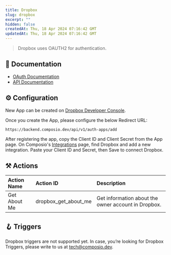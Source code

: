 ```yaml
---
title: Dropbox
slug: dropbox
excerpt: ""
hidden: false
createdAt: Thu, 18 Apr 2024 07:16:42 GMT
updatedAt: Thu, 18 Apr 2024 07:16:42 GMT
--- 
```

> Dropbox uses OAUTH2 for authentication.
## 📔 Documentation

- [OAuth Documentation](https://developers.dropbox.com/oauth-guide)
- [API Documentation](https://www.dropbox.com/developers/documentation/http/documentation)

## ⚙️ Configuration

<Tip>New App can be created on [Dropbox Developer Console](https://www.dropbox.com/developers/apps/create).</Tip>

Once you create the App, please configure the below Redirect URL:


```
https://backend.composio.dev/api/v1/auth-apps/add
```

After registering the app, copy the Client ID and Client Secret from the App page. On Composio's [Integrations](https://app.composio.dev/apps) page, find Dropbox and add a new integration. Paste your Client ID and Secret, then Save to connect Dropbox.


## ⚒️ Actions


| Action Name            | Action ID                   | Description                                       |
| :--------------------- | :-------------------------- | :------------------------------------------------ |
| Get About Me | dropbox_get_about_me | Get information about the owner account in Dropbox. |

## 🪝 Triggers

Dropbox triggers are not supported yet. In case, you’re looking for Dropbox Triggers, please write to us at tech@composio.dev.
